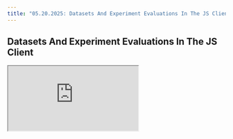 ```yaml
---
title: "05.20.2025: Datasets And Experiment Evaluations In The JS Client 🧪"
---
```


<Update label="May 20, 2025">

## Datasets And Experiment Evaluations In The JS Client

<Frame>
  <iframe 
    src="https://cdn.iframe.ly/z3Fw8fwy" 
    width={1000} 
    height={400}
    allowFullScreen
  />
</Frame>

We've added a host of new methods to the JS client:

* [getExperiment](https://arize-ai.github.io/phoenix/functions/experiments.getExperiment.html) - allows you to retrieve an Experiment to view its results, and run evaluations on it
* [evaluateExperiment](https://arize-ai.github.io/phoenix/functions/experiments.evaluateExperiment.html) - allows you to evaluate previously run Experiments using LLM as a Judge or Code-based evaluators
* [createDataset](https://arize-ai.github.io/phoenix/functions/datasets.createDataset.html) - allows you to create Datasets in Phoenix using the client
* [appendDatasetExamples](https://arize-ai.github.io/phoenix/functions/datasets.appendDatasetExamples.html) - allows you to append additional examples to a Dataset

### Full list of supported JS/TS Client Methods:

<Card title="@arize-ai/phoenix-client" icon="github" href="https://arize-ai.github.io/phoenix/modules.html" horizontal>
</Card>
</Update>


